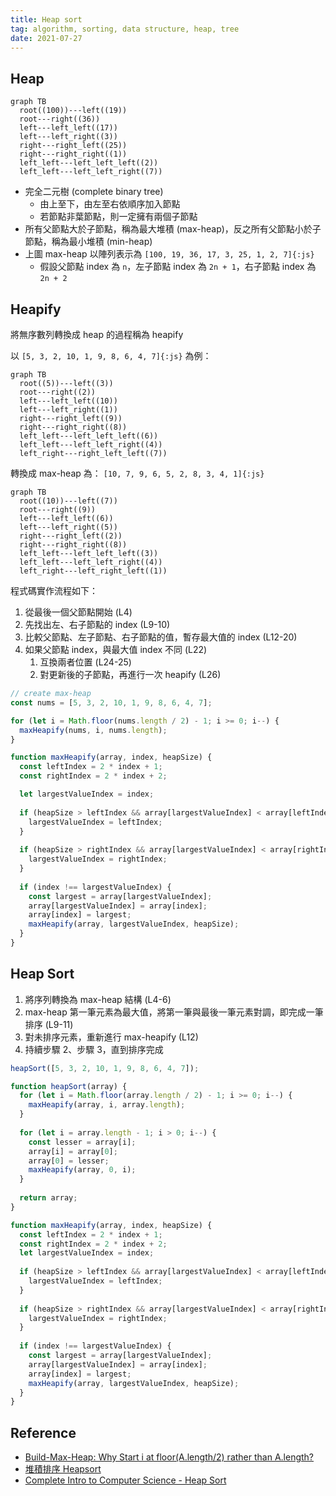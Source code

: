 ```yaml
---
title: Heap sort
tag: algorithm, sorting, data structure, heap, tree
date: 2021-07-27
---
```


## Heap

```mermaid
graph TB
  root((100))---left((19))
  root---right((36))
  left---left_left((17))
  left---left_right((3))
  right---right_left((25))
  right---right_right((1))
  left_left---left_left_left((2))
  left_left---left_left_right((7))
```

- 完全二元樹 (complete binary tree)
  - 由上至下，由左至右依順序加入節點
  - 若節點非葉節點，則一定擁有兩個子節點
- 所有父節點大於子節點，稱為最大堆積 (max-heap)，反之所有父節點小於子節點，稱為最小堆積 (min-heap)
- 上圖 max-heap 以陣列表示為 `[100, 19, 36, 17, 3, 25, 1, 2, 7]{:js}`
  - 假設父節點 index 為 `n`，左子節點 index 為 `2n + 1`，右子節點 index 為 `2n + 2` 

## Heapify

將無序數列轉換成 heap 的過程稱為 heapify

以 `[5, 3, 2, 10, 1, 9, 8, 6, 4, 7]{:js}` 為例：

```mermaid
graph TB
  root((5))---left((3))
  root---right((2))
  left---left_left((10))
  left---left_right((1))
  right---right_left((9))
  right---right_right((8))
  left_left---left_left_left((6))
  left_left---left_left_right((4))
  left_right---right_left_left((7))
```

轉換成 max-heap 為： `[10, 7, 9, 6, 5, 2, 8, 3, 4, 1]{:js}`

```mermaid
graph TB
  root((10))---left((7))
  root---right((9))
  left---left_left((6))
  left---left_right((5))
  right---right_left((2))
  right---right_right((8))
  left_left---left_left_left((3))
  left_left---left_left_right((4))
  left_right---left_right_left((1))
```

程式碼實作流程如下：

1. 從最後一個父節點開始 (L4)
1. 先找出左、右子節點的 index (L9-10)
1. 比較父節點、左子節點、右子節點的值，暫存最大值的 index (L12-20)
1. 如果父節點 index，與最大值 index 不同 (L22)
    1. 互換兩者位置 (L24-25)
    1. 對更新後的子節點，再進行一次 heapify (L26)

```js showLineNumbers
// create max-heap
const nums = [5, 3, 2, 10, 1, 9, 8, 6, 4, 7];

for (let i = Math.floor(nums.length / 2) - 1; i >= 0; i--) {
  maxHeapify(nums, i, nums.length);
}

function maxHeapify(array, index, heapSize) {
  const leftIndex = 2 * index + 1;
  const rightIndex = 2 * index + 2;

  let largestValueIndex = index;
  
  if (heapSize > leftIndex && array[largestValueIndex] < array[leftIndex]) {
    largestValueIndex = leftIndex;
  }
  
  if (heapSize > rightIndex && array[largestValueIndex] < array[rightIndex]) {
    largestValueIndex = rightIndex;
  }
  
  if (index !== largestValueIndex) {
    const largest = array[largestValueIndex];
    array[largestValueIndex] = array[index];
    array[index] = largest;
    maxHeapify(array, largestValueIndex, heapSize);
  }
}
```

## Heap Sort

1. 將序列轉換為 max-heap 結構 (L4-6)
1. max-heap 第一筆元素為最大值，將第一筆與最後一筆元素對調，即完成一筆排序 (L9-11)
1. 對未排序元素，重新進行 max-heapify (L12)
1. 持續步驟 2、步驟 3，直到排序完成

```js showLineNumbers
heapSort([5, 3, 2, 10, 1, 9, 8, 6, 4, 7]);

function heapSort(array) {
  for (let i = Math.floor(array.length / 2) - 1; i >= 0; i--) {
    maxHeapify(array, i, array.length);
  }
  
  for (let i = array.length - 1; i > 0; i--) {
    const lesser = array[i];
    array[i] = array[0];
    array[0] = lesser;
    maxHeapify(array, 0, i);
  }
  
  return array;
}

function maxHeapify(array, index, heapSize) {
  const leftIndex = 2 * index + 1;
  const rightIndex = 2 * index + 2;
  let largestValueIndex = index;
  
  if (heapSize > leftIndex && array[largestValueIndex] < array[leftIndex]) {
    largestValueIndex = leftIndex;
  }
  
  if (heapSize > rightIndex && array[largestValueIndex] < array[rightIndex]) {
    largestValueIndex = rightIndex;
  }
  
  if (index !== largestValueIndex) {
    const largest = array[largestValueIndex];
    array[largestValueIndex] = array[index];
    array[index] = largest;
    maxHeapify(array, largestValueIndex, heapSize);
  }
}
```

## Reference

- [Build-Max-Heap: Why Start i at floor(A.length/2) rather than A.length?](https://cs.stackexchange.com/questions/71786/build-max-heap-why-start-i-at-floora-length-2-rather-than-a-length)
- [堆積排序 Heapsort](https://rust-algo.club/sorting/heapsort/)
- [Complete Intro to Computer Science - Heap Sort](https://btholt.github.io/complete-intro-to-computer-science/heap-sort)
